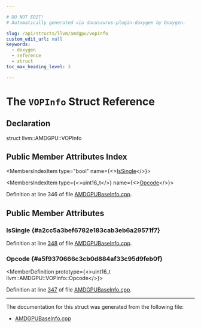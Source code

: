 ```yaml
---

# DO NOT EDIT!
# Automatically generated via docusaurus-plugin-doxygen by Doxygen.

slug: /api/structs/llvm/amdgpu/vopinfo
custom_edit_url: null
keywords:
  - doxygen
  - reference
  - struct
toc_max_heading_level: 3

---
```





# The `VOPInfo` Struct Reference

<DoxygenPage pluginConfig={pluginConfig}>



## Declaration

<CodeBlock>struct llvm::AMDGPU::VOPInfo</CodeBlock>

## Public Member Attributes Index

<MembersIndex>

<MembersIndexItem
  type="bool"
  name={<><a href="#a2cc5a3bef6782e183cab3eb6a29571f7">IsSingle</a></>}>
</MembersIndexItem>

<MembersIndexItem
  type={<>uint16&#95;t</>}
  name={<><a href="#a5f9370666c3cb0d884af33c95d9feb0f">Opcode</a></>}>
</MembersIndexItem>

</MembersIndex>


Definition at line 346 of file <a href="/docs/api/files/lib/lib/target/lib/target/amdgpu/lib/target/amdgpu/utils/amdgpubaseinfo-cpp">AMDGPUBaseInfo.cpp</a>.

<SectionDefinition>

## Public Member Attributes

### IsSingle {#a2cc5a3bef6782e183cab3eb6a29571f7}

<MemberDefinition
  prototype="bool llvm::AMDGPU::VOPInfo::IsSingle">

Definition at line <a href="/docs/api/files/lib/lib/target/lib/target/amdgpu/lib/target/amdgpu/utils/amdgpubaseinfo-cpp/#l00348">348</a> of file <a href="/docs/api/files/lib/lib/target/lib/target/amdgpu/lib/target/amdgpu/utils/amdgpubaseinfo-cpp">AMDGPUBaseInfo.cpp</a>.
</MemberDefinition>

### Opcode {#a5f9370666c3cb0d884af33c95d9feb0f}

<MemberDefinition
  prototype={<>uint16&#95;t llvm::AMDGPU::VOPInfo::Opcode</>}>

Definition at line <a href="/docs/api/files/lib/lib/target/lib/target/amdgpu/lib/target/amdgpu/utils/amdgpubaseinfo-cpp/#l00347">347</a> of file <a href="/docs/api/files/lib/lib/target/lib/target/amdgpu/lib/target/amdgpu/utils/amdgpubaseinfo-cpp">AMDGPUBaseInfo.cpp</a>.
</MemberDefinition>

</SectionDefinition>

<hr/>

The documentation for this struct was generated from the following file:

<ul>
<li><a href="/docs/api/files/lib/lib/target/lib/target/amdgpu/lib/target/amdgpu/utils/amdgpubaseinfo-cpp">AMDGPUBaseInfo.cpp</a></li>
</ul>

</DoxygenPage>
